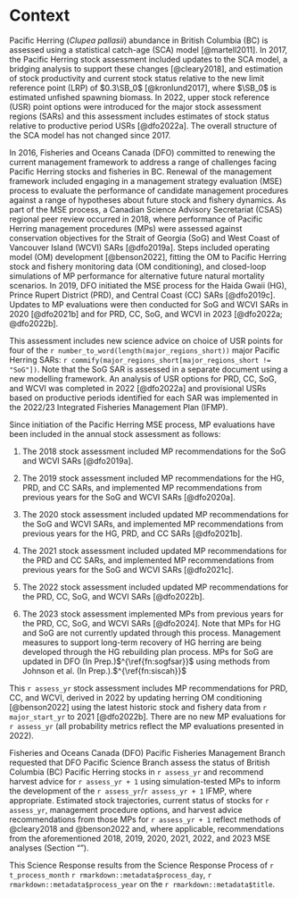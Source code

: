 # Context\label{sec:context}

Pacific Herring (*Clupea pallasii*) abundance in British Columbia (BC) is
assessed using a statistical catch-age (SCA) model [@martell2011].
In 2017, the Pacific Herring stock assessment included
updates to the SCA model, a bridging analysis 
to support these changes [@cleary2018], and 
estimation of stock productivity and current stock status
relative to the new limit reference point (LRP) of $0.3\SB_0$ [@kronlund2017],
where $\SB_0$ is estimated unfished spawning biomass.
In 2022, upper stock reference (USR) point options
were introduced for the major stock assessment regions (SARs) and
this assessment includes estimates of stock status relative to
productive period USRs [@dfo2022a].
The overall structure of the SCA model has not changed since 2017.

In 2016, Fisheries and Oceans Canada (DFO) committed to
renewing the current management framework to address
a range of challenges facing Pacific Herring stocks and fisheries in BC.
Renewal of the management framework included engaging in
a management strategy evaluation (MSE) process to evaluate
the performance of candidate management procedures against
a range of hypotheses about future stock and fishery dynamics.
As part of the MSE process,
a Canadian Science Advisory Secretariat (CSAS)
regional peer review occurred in 2018,
where performance of Pacific Herring management procedures (MPs) were assessed
against conservation objectives for the
Strait of Georgia (SoG) and West Coast of Vancouver Island (WCVI)
SARs [@dfo2019a].
Steps included operating model (OM) development [@benson2022],
fitting the OM to Pacific Herring stock and fishery monitoring data
(OM conditioning), and
closed-loop simulations of MP performance for alternative
future natural mortality scenarios.
In 2019, DFO initiated the MSE process for the
Haida Gwaii (HG), Prince Rupert District (PRD), and Central Coast (CC)
SARs [@dfo2019c].
Updates to MP evaluations were then conducted for
SoG and WCVI SARs in 2020 [@dfo2021b] and
for PRD, CC, SoG, and WCVI in 2023 [@dfo2022a; @dfo2022b].

This assessment includes new science advice on choice of USR points for
four of the `r number_to_word(length(major_regions_short))` major
Pacific Herring SARs:
`r commify(major_regions_short[major_regions_short != "SoG"])`.
<!-- TODO: Update to @dfo2025b when published -->
Note that the SoG SAR is assessed in a separate document\footnote{\label{fn:sogfsar}
DFO. In Prep.
Stock status update with application of management procedures for
Pacific Herring (\emph{Clupea pallasii}) in the Strait of Georgia,
British Columbia: Status in 2024 and forecast for 2025.
DFO Can. Sci. Advis. Sec. Fish. Sci. Advis. Rep.
}
<!-- TODO: Update to @johnson2024 when published -->
using a new modelling framework.\footnote{\label{fn:siscah}
S. D. N. Johnson, S. P. Cox, J. S. Cleary, A. J. Benson, S. J. H. Power, and
S. P. Rossi.
In Prep.
Application of a new modelling framework for the assessment of
Pacific Herring (\emph{Clupea pallasii}) major stocks and
implementation in the management strategy evaluation process.
DFO Can. Sci. Advis. Sec. Res. Doc.}
An analysis of USR options for PRD, CC, SoG, and WCVI was completed in 
2022 [@dfo2022a] and provisional USRs based on productive 
periods identified for each SAR was implemented in the 2022/23 Integrated 
Fisheries Management Plan (IFMP).

Since initiation of the Pacific Herring MSE process,
MP evaluations have been included in the annual stock assessment as follows:

1. The 2018 stock assessment included
MP recommendations for the SoG and WCVI SARs [@dfo2019a].

1. The 2019 stock assessment included
MP recommendations for the HG, PRD, and CC SARs, and
implemented MP recommendations from previous years for the
SoG and WCVI SARs [@dfo2020a].

1. The 2020 stock assessment included
updated MP recommendations for the SoG and WCVI SARs, and
implemented MP recommendations from previous years for the
HG, PRD, and CC SARs [@dfo2021b].

1. The 2021 stock assessment included
updated MP recommendations for the PRD and CC SARs, and
implemented MP recommendations from previous years for the
SoG and WCVI SARs [@dfo2021c].

1. The 2022 stock assessment included
updated MP recommendations for the PRD, CC, SoG, and WCVI SARs [@dfo2022b].

1. The 2023 stock assessment
implemented MPs from previous years for the
PRD, CC, SoG, and WCVI SARs [@dfo2024].
Note that MPs for HG and SoG are not currently updated through this process. 
Management measures to support long-term recovery of HG herring 
are being developed through the
HG rebuilding plan process.\footnote{\label{fn:rebuild}
Haida Gwaii 'íináang | iinang Pacific Herring:
An ecosystem overview and ecosystem-based rebuilding plan.
Approved by the Minister of Fisheries and Oceans, the Council of Haida Nation 
and Parks Canada. April 2024. In Press.}
MPs for SoG are updated in DFO (In Prep.)$^{\ref{fn:sogfsar}}$
using methods from Johnson et al. (In Prep.).$^{\ref{fn:siscah}}$

This `r assess_yr` stock assessment includes
MP recommendations for PRD, CC, and WCVI,
derived in 2022 by updating herring OM conditioning [@benson2022] using 
the latest historic stock and fishery data
from `r major_start_yr` to 2021 [@dfo2022b].
There are no new MP evaluations for `r assess_yr`
(all probability metrics reflect the MP evaluations presented in 2022).

Fisheries and Oceans Canada (DFO) Pacific Fisheries Management Branch requested
that DFO Pacific Science Branch assess the status of
British Columbia (BC) Pacific Herring stocks in `r assess_yr` and
recommend harvest advice for `r assess_yr + 1`
using simulation-tested MPs to inform the development of the
`r assess_yr`/`r assess_yr + 1` IFMP, where appropriate.
Estimated stock trajectories,
current status of stocks for `r assess_yr`,
management procedure options, and
harvest advice recommendations from those MPs for `r assess_yr + 1`
reflect methods of @cleary2018 and @benson2022 and,
where applicable,
recommendations from the aforementioned
2018, 2019, 2020, 2021, 2022, and 2023 MSE analyses
(Section "\nameref{sec:harv-opts}").

<!-- Mandatory last paragraph in this section -->
This Science Response results from the Science Response Process of
`r t_process_month` `r rmarkdown::metadata$process_day`,
`r rmarkdown::metadata$process_year` on the `r rmarkdown::metadata$title`.
